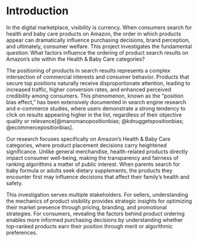 # Introduction

In the digital marketplace, visibility is currency. When consumers search for health and baby care products on Amazon, the order in which products appear can dramatically influence purchasing decisions, brand perception, and ultimately, consumer welfare. This project investigates the fundamental question: What factors influence the ordering of product search results on Amazon's site within the Health & Baby Care categories?

The positioning of products in search results represents a complex intersection of commercial interests and consumer behavior. Products that secure top positions naturally receive disproportionate attention, leading to increased traffic, higher conversion rates, and enhanced perceived credibility among consumers. This phenomenon, known as the "position bias effect," has been extensively documented in search engine research and e-commerce studies, where users demonstrate a strong tendency to click on results appearing higher in the list, regardless of their objective quality or relevance[@manomanopositionbias; @kdnuggetspositionbias; @ecommercepositionbias].

Our research focuses specifically on Amazon's Health & Baby Care categories, where product placement decisions carry heightened significance. Unlike general merchandise, health-related products directly impact consumer well-being, making the transparency and fairness of ranking algorithms a matter of public interest. When parents search for baby formula or adults seek dietary supplements, the products they encounter first may influence decisions that affect their family's health and safety.

This investigation serves multiple stakeholders. For sellers, understanding the mechanics of product visibility provides strategic insights for optimizing their market presence through pricing, branding, and promotional strategies. For consumers, revealing the factors behind product ordering enables more informed purchasing decisions by understanding whether top-ranked products earn their position through merit or algorithmic preferences. 
